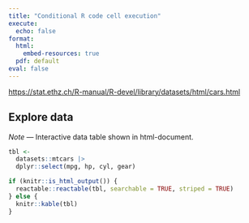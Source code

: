 ```yaml
---
title: "Conditional R code cell execution"
execute:
  echo: false
format:
  html:
    embed-resources: true
  pdf: default
eval: false
---
```



<https://stat.ethz.ch/R-manual/R-devel/library/datasets/html/cars.html>


## Explore data

::: {.content-visible unless-format="html"}
_Note_ --- Interactive data table shown in html-document.
:::

```r
tbl <-
  datasets::mtcars |>
  dplyr::select(mpg, hp, cyl, gear)

if (knitr::is_html_output()) {
  reactable::reactable(tbl, searchable = TRUE, striped = TRUE)
} else {
  knitr::kable(tbl)
}
```
